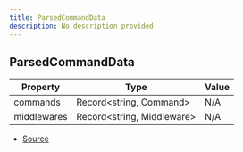 ```yaml
---
title: ParsedCommandData
description: No description provided
---
```


## ParsedCommandData

| Property | Type | Value |
| ----------- | ----------- | ----------- |
| commands | Record\<string, Command> | N/A |
| middlewares | Record\<string, Middleware> | N/A |


- [Source](https://github.com/underctrl-io/commandkit/blob/98b939d6fdf8beaae597b4dc0351a139da52ee8d/packages/commandkit/src/app/router/CommandsRouter.ts#L26)